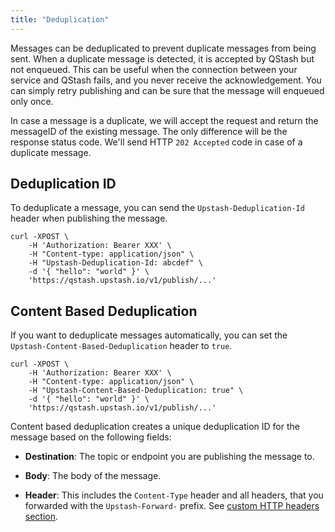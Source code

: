 ```yaml
---
title: "Deduplication"
---
```


Messages can be deduplicated to prevent duplicate messages from being sent. When
a duplicate message is detected, it is accepted by QStash but not enqueued. This
can be useful when the connection between your service and QStash fails, and you
never receive the acknowledgement. You can simply retry publishing and can be
sure that the message will enqueued only once.

In case a message is a duplicate, we will accept the request and return the
messageID of the existing message. The only difference will be the response
status code. We'll send HTTP `202 Accepted` code in case of a duplicate message.

## Deduplication ID

To deduplicate a message, you can send the `Upstash-Deduplication-Id` header
when publishing the message.

```
curl -XPOST \
    -H 'Authorization: Bearer XXX' \
    -H "Content-type: application/json" \
    -H "Upstash-Deduplication-Id: abcdef" \
    -d '{ "hello": "world" }' \
    'https://qstash.upstash.io/v1/publish/...'
```

## Content Based Deduplication

If you want to deduplicate messages automatically, you can set the
`Upstash-Content-Based-Deduplication` header to `true`.

```
curl -XPOST \
    -H 'Authorization: Bearer XXX' \
    -H "Content-type: application/json" \
    -H "Upstash-Content-Based-Deduplication: true" \
    -d '{ "hello": "world" }' \
    'https://qstash.upstash.io/v1/publish/...'
```

Content based deduplication creates a unique deduplication ID for the message
based on the following fields:

- **Destination**: The topic or endpoint you are publishing the message to.

- **Body**: The body of the message.

- **Header**: This includes the `Content-Type` header and all headers, that you
  forwarded with the `Upstash-Forward-` prefix. See
  [custom HTTP headers section](/qstash/howto/publishing#sending-custom-http-headers).
